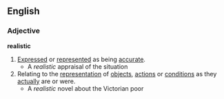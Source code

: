 ==English==

===Adjective===
'''realistic'''
#[[Express]]ed or [[represent]]ed as being [[accurate]].
#* A ''realistic'' appraisal of the situation
#Relating to the [[representation]] of [[object]]s, [[action]]s or [[condition]]s as they [[actually]] are or were.
#* A ''realistic'' novel about the Victorian poor